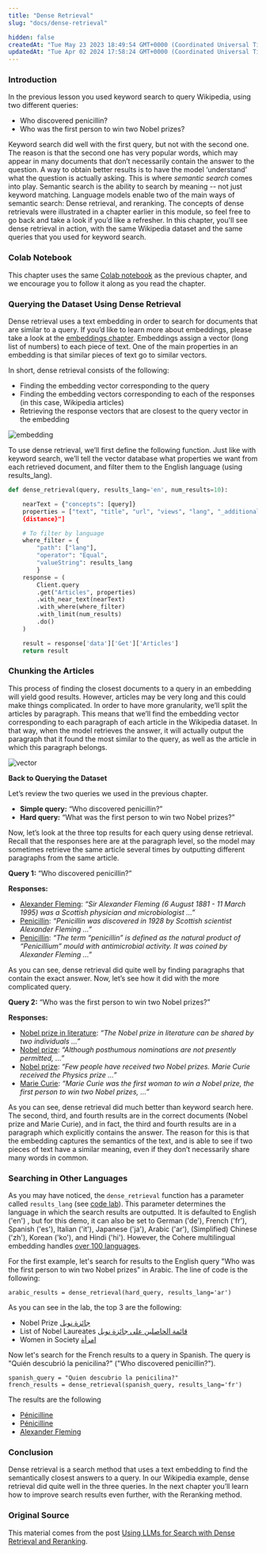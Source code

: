 ```yaml
---
title: "Dense Retrieval"
slug: "docs/dense-retrieval"

hidden: false
createdAt: "Tue May 23 2023 18:49:54 GMT+0000 (Coordinated Universal Time)"
updatedAt: "Tue Apr 02 2024 17:58:24 GMT+0000 (Coordinated Universal Time)"
---
```

### Introduction

In the previous lesson you used keyword search to query Wikipedia, using two different queries:

- Who discovered penicillin?
- Who was the first person to win two Nobel prizes?

Keyword search did well with the first query, but not with the second one. The reason is that the second one has very popular words, which may appear in many documents that don’t necessarily contain the answer to the question. A way to obtain better results is to have the model ‘understand’ what the question is actually asking. This is where _semantic search_ comes into play. Semantic search is the ability to search by meaning -- not just keyword matching. Language models enable two of the main ways of semantic search: Dense retrieval, and reranking. The concepts of dense retrievals were illustrated in a chapter earlier in this module, so feel free to go back and take a look if you’d like a refresher. In this chapter, you'll see dense retrieval in action, with the same Wikipedia dataset and the same queries that you used for keyword search.

### Colab Notebook

This chapter uses the same [Colab notebook](https://colab.research.google.com/github/cohere-ai/notebooks/blob/main/notebooks/llmu/End_To_End_Wikipedia_Search.ipynb) as the previous chapter, and we encourage you to follow it along as you read the chapter.

### Querying the Dataset Using Dense Retrieval

Dense retrieval uses a text embedding in order to search for documents that are similar to a query. If you’d like to learn more about embeddings, please take a look at the [embeddings chapter](/docs/text-embeddings). Embeddings assign a vector (long list of numbers) to each piece of text. One of the main properties in an embedding is that similar pieces of text go to similar vectors.

In short, dense retrieval consists of the following:

- Finding the embedding vector corresponding to the query
- Finding the embedding vectors corresponding to each of the responses (in this case, Wikipedia articles)
- Retrieving the response vectors that are closest to the query vector in the embedding

<img src='../../../assets/images/8aae2ca-image.png' alt='embedding' />


To use dense retrieval, we’ll first define the following function. Just like with keyword search, we’ll tell the vector database what properties we want from each retrieved document, and filter them to the English language (using results_lang).

```python
def dense_retrieval(query, results_lang='en', num_results=10):

    nearText = {"concepts": [query]}
    properties = ["text", "title", "url", "views", "lang", "_additional
    {distance}"]

    # To filter by language
    where_filter = {
        "path": ["lang"],
        "operator": "Equal",
        "valueString": results_lang
        }
    response = (
        Client.query
        .get("Articles", properties)
        .with_near_text(nearText)
        .with_where(where_filter)
        .with_limit(num_results)
        .do()
    )

    result = response['data']['Get']['Articles']
    return result
```

### Chunking the Articles

This process of finding the closest documents to a query in an embedding will yield good results. However, articles may be very long and this could make things complicated. In order to have more granularity, we’ll split the articles by paragraph. This means that we’ll find the embedding vector corresponding to each paragraph of each article in the Wikipedia dataset. In that way, when the model retrieves the answer, it will actually output the paragraph that it found the most similar to the query, as well as the article in which this paragraph belongs.


<img src='../../../assets/images/6546148-image.png' alt='vector' />

**Back to Querying the Dataset**

Let’s review the two queries we used in the previous chapter.

- **Simple query:** “Who discovered penicillin?”
- **Hard query:** “What was the first person to win two Nobel prizes?”

Now, let’s look at the three top results for each query using dense retrieval. Recall that the responses here are at the paragraph level, so the model may sometimes retrieve the same article several times by outputting different paragraphs from the same article.

**Query 1:** “Who discovered penicillin?”

**Responses:**

- [Alexander Fleming](https://en.wikipedia.org/wiki?curid=1937): _“Sir Alexander Fleming (6 August 1881 - 11 March 1995) was a Scottish physician and microbiologist …”_
- [Penicillin](https://en.wikipedia.org/wiki?curid=23312): _“Penicillin was discovered in 1928 by Scottish scientist Alexander Fleming …”_
- [Penicillin](https://en.wikipedia.org/wiki?curid=23312): _“The term “penicillin” is defined as the natural product of “Penicillium” mould with antimicrobial activity. It was coined by Alexander Fleming ...”_

As you can see, dense retrieval did quite well by finding paragraphs that contain the exact answer. Now, let’s see how it did with the more complicated query.

**Query 2:** “Who was the first person to win two Nobel prizes?”

**Responses:**

- [Nobel prize in literature](<>): _“The Nobel prize in literature can be shared by two individuals …”_
- [Nobel prize](https://en.wikipedia.org/wiki?curid=23385442): _“Although posthumous nominations are not presently permitted, …”_
- [Nobel prize](https://en.wikipedia.org/wiki?curid=23385442): _“Few people have received two Nobel prizes. Marie Curie received the Physics prize …”_
- [Marie Curie](https://en.wikipedia.org/wiki?curid=20408): _“Marie Curie was the first woman to win a Nobel prize, the first person to win two Nobel prizes, …”_

As you can see, dense retrieval did much better than keyword search here. The second, third, and fourth results are in the correct documents (Nobel prize and Marie Curie), and in fact, the third and fourth results are in a paragraph which explicitly contains the answer. The reason for this is that the embedding captures the semantics of the text, and is able to see if two pieces of text have a similar meaning, even if they don’t necessarily share many words in common.

### Searching in Other Languages

As you may have noticed, the `dense_retrieval` function has a parameter called `results_lang` (see [code lab](https://colab.research.google.com/github/cohere-ai/notebooks/blob/main/notebooks/End_To_End_Wikipedia_Search.ipynb#scrollTo=kbeNQtzAMagI&line=2&uniqifier=1)).  This parameter determines the language in which the search results are outputted. It is defaulted to English ('en') , but for this demo, it can also be set to German ('de'), French ('fr'), Spanish ('es'), Italian ('it'), Japanese ('ja'), Arabic ('ar'), (Simplified) Chinese ('zh'), Korean ('ko'), and Hindi ('hi'). However, the Cohere multilingual embedding handles [over 100 languages](https://txt.cohere.com/multilingual/).

For the first example, let's search for results to the English query "Who was the first person to win two Nobel prizes" in Arabic. The line of code is the following:

```
arabic_results = dense_retrieval(hard_query, results_lang='ar')
```

As you can see in the lab, the top 3 are the following:

- Nobel Prize [جائزة نوبل](https://ar.wikipedia.org/wiki?curid=1979)
- List of Nobel Laureates [قائمة الحاصلين على جائزة نوبل](https://ar.wikipedia.org/wiki?curid=1064904)
- Women in Society [امرأة](https://ar.wikipedia.org/wiki?curid=21220)

Now let's search for the French results to a query in Spanish. The query is "Quién descubrió la penicilina?" ("Who discovered penicillin?").

```
spanish_query = "Quien descubrio la penicilina?"
french_results = dense_retrieval(spanish_query, results_lang='fr')
```

The results are the following

- [Pénicilline](https://fr.wikipedia.org/wiki?curid=92634)
- [Pénicilline](https://fr.wikipedia.org/wiki?curid=92634)
- [Alexander Fleming](https://fr.wikipedia.org/wiki?curid=27093)

### Conclusion

Dense retrieval is a search method that uses a text embedding to find the semantically closest answers to a query. In our Wikipedia example, dense retrieval did quite well in the three queries. In the next chapter you’ll learn how to improve search results even further, with the Reranking method.

### Original Source

This material comes from the post [Using LLMs for Search with Dense Retrieval and Reranking](https://txt.cohere.com/using-llms-for-search/).
